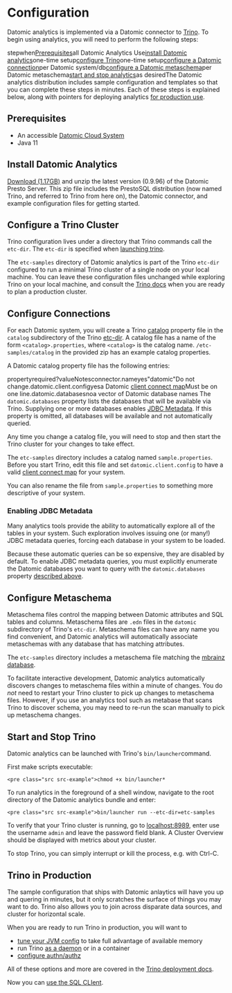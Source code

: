 Configuration
=============

Datomic analytics is implemented via a Datomic connector to [Trino](https://trino.io/blog/2020/12/27/announcing-trino.html). To begin using analytics, you will need to perform the following steps:

stepwhen[Prerequisites](#prerequisites)all Datomic Analytics Use[install Datomic analytics](#installing)one-time setup[configure Trino](#trino-cluster)one-time setup[configure a Datomic connection](#connections)per Datomic system/db[configure a Datomic metaschema](#metaschema)per Datomic metaschema[start and stop analytics](#start)as desiredThe Datomic analytics distribution includes sample configuration and templates so that you can complete these steps in minutes. Each of these steps is explained below, along with pointers for deploying analytics [for production use](#production).

Prerequisites
-------------

- An accessible [Datomic Cloud System](../getting-started/start-system.html)
- Java 11





Install Datomic Analytics
-------------------------

[Download (1.17GB)](https://downloads.datomic.com/builds/datomic-presto-server/datomic-presto-server-96.zip) and unzip the latest version (0.9.96) of the Datomic Presto Server. This zip file includes the PrestoSQL distribution (now named Trino, and referred to Trino from here on), the Datomic connector, and example configuration files for getting started.





Configure a Trino Cluster
-------------------------

Trino configuration lives under a directory that Trino commands call the `etc-dir`. The `etc-dir` is specified when [launching trino](#start).

The `etc-samples` directory of Datomic analytics is part of the Trino `etc-dir` configured to run a minimal Trino cluster of a single node on your local machine. You can leave these configuration files unchanged while exploring Trino on your local machine, and consult the [Trino docs](https://trino.io/docs/current/) when you are ready to plan a production cluster.





Configure Connections
---------------------

For each Datomic system, you will create a Trino [catalog](https://trino.io/docs/current/overview/concepts.html#catalog) property file in the `catalog` subdirectory of the Trino [etc-dir](#trino-cluster). A catalog file has a name of the form `<catalog>.properties`, where `<catalog>` is the catalog name. `/etc-samples/catalog` in the provided zip has an example catalog properties.

A Datomic catalog property file has the following entries:

propertyrequired?valueNotesconnector.nameyes"datomic"Do not change.datomic.client.configyesa Datomic [client connect map](../client/client-api.html#client)Must be on one line.datomic.databasesnoa vector of Datomic database names The `datomic.databases` property lists the databases that will be available via Trino. Supplying one or more databases enables [JDBC Metadata](#jdbc-metadata). If this property is omitted, all databases will be available and not automatically queried.

Any time you change a catalog file, you will need to stop and then start the Trino cluster for your changes to take effect.

The `etc-samples` directory includes a catalog named `sample.properties`. Before you start Trino, edit this file and set `datomic.client.config` to have a valid [client connect map](../client/client-api.html#client) for your system.

You can also rename the file from `sample.properties` to something more descriptive of your system.



### Enabling JDBC Metadata

Many analytics tools provide the ability to automatically explore all of the tables in your system. Such exploration involves issuing one (or many!) JDBC metadata queries, forcing each database in your system to be loaded.

Because these automatic queries can be so expensive, they are disabled by default. To enable JDBC metadata queries, you must explicitly enumerate the Datomic databases you want to query with the `datomic.databases` property [described above](#connections).







Configure Metaschema
--------------------

Metaschema files control the mapping between Datomic attributes and SQL tables and columns. Metaschema files are `.edn` files in the `datomic` subdirectory of Trino's `etc-dir`. Metaschema files can have any name you find convenient, and Datomic analytics will automatically associate metaschemas with any database that has matching attributes.

The `etc-samples` directory includes a metaschema file matching the [mbrainz database](https://github.com/Datomic/mbrainz-importer).

To facilitate interactive development, Datomic analytics automatically discovers changes to metaschema files within a minute of changes. You do *not* need to restart your Trino cluster to pick up changes to metaschema files. However, if you use an analytics tool such as metabase that scans Trino to discover schema, you may need to re-run the scan manually to pick up metaschema changes.





Start and Stop Trino
--------------------

Datomic analytics can be launched with Trino's `bin/launcher`command.

First make scripts executable:

```
<pre class="src src-example">chmod +x bin/launcher*
```



To run analytics in the foreground of a shell window, navigate to the root directory of the Datomic analytics bundle and enter:

```
<pre class="src src-example">bin/launcher run --etc-dir=etc-samples
```



To verify that your Trino cluster is running, go to [localhost:8989](http://localhost:8989), enter use the username `admin` and leave the password field blank. A Cluster Overview should be displayed with metrics about your cluster.

To stop Trino, you can simply interrupt or kill the process, e.g. with Ctrl-C.





Trino in Production
-------------------

The sample configuration that ships with Datomic anlaytics will have you up and quering in minutes, but it only scratches the surface of things you may want to do. Trino also allows you to join across disparate data sources, and cluster for horizontal scale.

When you are ready to run Trino in production, you will want to

- [tune your JVM config](https://trino.io/docs/current/installation/deployment.html?=catalog#jvm-config) to take full advantage of available memory
- run Trino [as a daemon](https://trino.io/docs/current/installation/deployment.html?=catalog#running-trino) or in a container
- [configure authn/authz](https://trino.io/docs/current/security/overview.html)

All of these options and more are covered in the [Trino deployment docs](https://trino.io/docs/current/overview.html).

Now you can [use the SQL CLIent](analytics-cli.html).